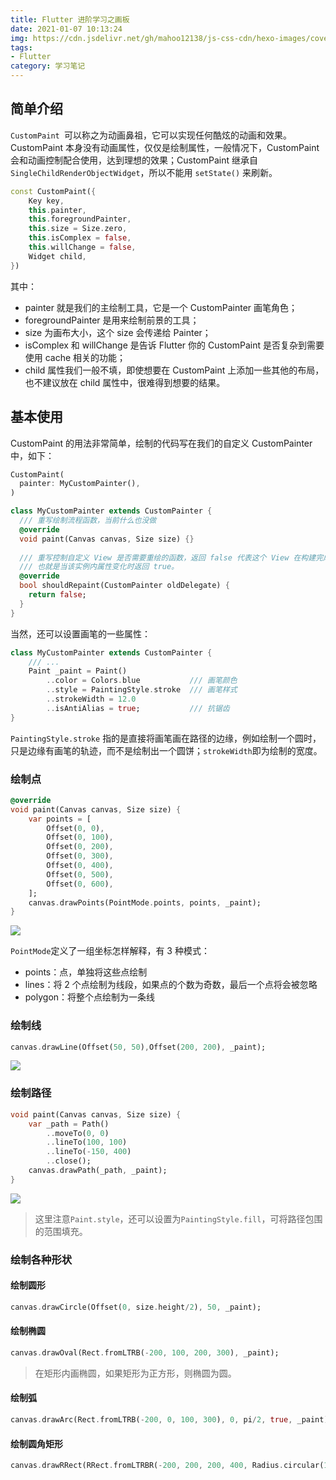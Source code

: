 ```yaml
---
title: Flutter 进阶学习之画板
date: 2021-01-07 10:13:24
img: https://cdn.jsdelivr.net/gh/mahoo12138/js-css-cdn/hexo-images/cover/flutter.png
tags: 
- Flutter
category: 学习笔记
---
```


## 简单介绍

`CustomPaint `可以称之为动画鼻祖，它可以实现任何酷炫的动画和效果。CustomPaint 本身没有动画属性，仅仅是绘制属性，一般情况下，CustomPaint 会和动画控制配合使用，达到理想的效果；CustomPaint 继承自`SingleChildRenderObjectWidget`，所以不能用 `setState()` 来刷新。

```dart
const CustomPaint({
    Key key,
    this.painter,
    this.foregroundPainter,
    this.size = Size.zero,
    this.isComplex = false,
    this.willChange = false,
    Widget child,
}) 
```

其中：

- painter 就是我们的主绘制工具，它是一个 CustomPainter 画笔角色；
- foregroundPainter 是用来绘制前景的工具；
- size 为画布大小，这个 size 会传递给 Painter；
- isComplex 和 willChange 是告诉 Flutter 你的 CustomPaint 是否复杂到需要使用 cache 相关的功能；
- child 属性我们一般不填，即使想要在 CustomPaint 上添加一些其他的布局，也不建议放在 child 属性中，很难得到想要的结果。

## 基本使用

CustomPaint 的用法非常简单，绘制的代码写在我们的自定义 CustomPainter 中，如下：

```dart
CustomPaint(
  painter: MyCustomPainter(),
)
```

```dart
class MyCustomPainter extends CustomPainter {
  /// 重写绘制流程函数，当前什么也没做
  @override
  void paint(Canvas canvas, Size size) {}
    
  /// 重写控制自定义 View 是否需要重绘的函数，返回 false 代表这个 View 在构建完成后不需要重绘
  /// 也就是当该实例内属性变化时返回 true。
  @override
  bool shouldRepaint(CustomPainter oldDelegate) {
    return false;
  }
}
```

当然，还可以设置画笔的一些属性：

```dart
class MyCustomPainter extends CustomPainter {
    /// ...
    Paint _paint = Paint()
        ..color = Colors.blue			///	画笔颜色
        ..style = PaintingStyle.stroke	/// 画笔样式
        ..strokeWidth = 12.0
        ..isAntiAlias = true;			/// 抗锯齿
}
```

`PaintingStyle.stroke` 指的是直接将画笔画在路径的边缘，例如绘制一个圆时，只是边缘有画笔的轨迹，而不是绘制出一个圆饼；`strokeWidth`即为绘制的宽度。

### 绘制点

```dart
@override
void paint(Canvas canvas, Size size) {
    var points = [
        Offset(0, 0),
        Offset(0, 100),
        Offset(0, 200),
        Offset(0, 300),
        Offset(0, 400),
        Offset(0, 500),
        Offset(0, 600),
    ];
    canvas.drawPoints(PointMode.points, points, _paint);
}
```

![](D:\Mahoo12138\Workbench\临时文件\image-20210123171107807.png)

`PointMode`定义了一组坐标怎样解释，有 3 种模式：

- points：点，单独将这些点绘制
- lines：将 2 个点绘制为线段，如果点的个数为奇数，最后一个点将会被忽略
- polygon：将整个点绘制为一条线

### 绘制线

 ```dart
canvas.drawLine(Offset(50, 50),Offset(200, 200), _paint);
 ```

![](D:\Mahoo12138\Workbench\临时文件\image-20210123172700178.png)

### 绘制路径

```dart
void paint(Canvas canvas, Size size) {
    var _path = Path()
        ..moveTo(0, 0)
        ..lineTo(100, 100)
        ..lineTo(-150, 400)
        ..close();
    canvas.drawPath(_path, _paint);
}
```

![](D:\Mahoo12138\Workbench\临时文件\image-20210123180942770.png)

> 这里注意`Paint.style`，还可以设置为`PaintingStyle.fill`，可将路径包围的范围填充。



### 绘制各种形状

#### 绘制圆形

```dart
canvas.drawCircle(Offset(0, size.height/2), 50, _paint);
```

#### 绘制椭圆

```dart
canvas.drawOval(Rect.fromLTRB(-200, 100, 200, 300), _paint);
```

> 在矩形内画椭圆，如果矩形为正方形，则椭圆为圆。

#### 绘制弧

```dart
canvas.drawArc(Rect.fromLTRB(-200, 0, 100, 300), 0, pi/2, true, _paint);
```

#### 绘制圆角矩形

```dart
canvas.drawRRect(RRect.fromLTRBR(-200, 200, 200, 400, Radius.circular(10)), _paint);
```



